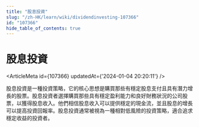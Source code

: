 ```yaml
---
title: "股息投資"
slug: "/zh-HK/learn/wiki/dividendinvesting-107366"
id: "107366"
hide_table_of_contents: true
---
```



# 股息投資

<ArticleMeta id={107366} updatedAt={'2024-01-04 20:20:11'} />
<div className='border-solid border-b border-t-0 my-4 border-[var(--ifm-color-gray-300)]' />

股息投資是一種投資策略，它的核心思想是購買那些有穩定股息支付且具有潛力增長的股票。股息投資者選擇購買那些具有穩定盈利能力和良好財務狀況的公司股票，以獲得股息收入。他們相信股息收入可以提供穩定的現金流，並且股息的增長可以提高投資回報率。股息投資通常被視為一種相對低風險的投資策略，適合追求穩定收益的投資者。
